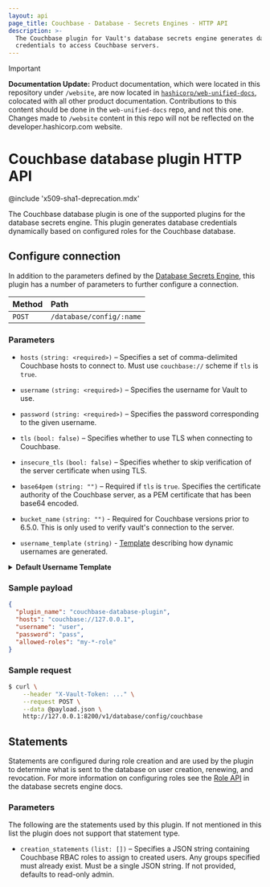 ```yaml
---
layout: api
page_title: Couchbase - Database - Secrets Engines - HTTP API
description: >-
  The Couchbase plugin for Vault's database secrets engine generates database
  credentials to access Couchbase servers.
---
```


> [!IMPORTANT]  
> **Documentation Update:** Product documentation, which were located in this repository under `/website`, are now located in [`hashicorp/web-unified-docs`](https://github.com/hashicorp/web-unified-docs), colocated with all other product documentation. Contributions to this content should be done in the `web-unified-docs` repo, and not this one. Changes made to `/website` content in this repo will not be reflected on the developer.hashicorp.com website.

# Couchbase database plugin HTTP API

@include 'x509-sha1-deprecation.mdx'

The Couchbase database plugin is one of the supported plugins for the database
secrets engine. This plugin generates database credentials dynamically based on
configured roles for the Couchbase database.

## Configure connection

In addition to the parameters defined by the [Database
Secrets Engine](/vault/api-docs/secret/databases#configure-connection), this plugin
has a number of parameters to further configure a connection.

| Method | Path                     |
| :----- | :----------------------- |
| `POST` | `/database/config/:name` |

### Parameters

- `hosts` `(string: <required>)` – Specifies a set of comma-delimited Couchbase
  hosts to connect to. Must use `couchbase://` scheme if `tls` is `true`.

- `username` `(string: <required>)` – Specifies the username for Vault to use.

- `password` `(string: <required>)` – Specifies the password corresponding to
  the given username.

- `tls` `(bool: false)` – Specifies whether to use TLS when connecting to
  Couchbase.

- `insecure_tls` `(bool: false)` – Specifies whether to skip verification of the
  server certificate when using TLS.

- `base64pem` `(string: "")` – Required if `tls` is `true`. Specifies the
  certificate authority of the Couchbase server, as a PEM certificate that has
  been base64 encoded.

- `bucket_name` `(string: "")` - Required for Couchbase versions prior to 6.5.0. This
  is only used to verify vault's connection to the server.

- `username_template` `(string)` - [Template](/vault/docs/concepts/username-templating) describing how
  dynamic usernames are generated.

<details>
<summary><b>Default Username Template</b></summary>

```
V_{{.DisplayName | uppercase | truncate 64}}_{{.RoleName | uppercase | truncate 64}}_{{random 20 | uppercase}}_{{unix_time}}
```

<details>
  <summary><b>Example Usernames:</b></summary>

| Example       |                                                      |
| ------------- | ---------------------------------------------------- |
| `DisplayName` | `token`                                              |
| `RoleName`    | `myrolename`                                         |
| Username      | `V_TOKEN_MYROLENAME_USZT1N4CYHAL4M0XTGX3_1614294836` |

| Example       |                                                                                |
| ------------- | ------------------------------------------------------------------------------ |
| `DisplayName` | `amuchlonger_dispname`                                                         |
| `RoleName`    | `role-name-with-dashes`                                                        |
| Username      | `V_AMUCHLONGER_DISPNAME_ROLE-NAME-WITH-DASHES_S0T9XB0JSAB9NQZ7YJ40_1614294836` |

</details>
</details>

### Sample payload

```json
{
  "plugin_name": "couchbase-database-plugin",
  "hosts": "couchbase://127.0.0.1",
  "username": "user",
  "password": "pass",
  "allowed-roles": "my-*-role"
}
```

### Sample request

```bash
$ curl \
    --header "X-Vault-Token: ..." \
    --request POST \
    --data @payload.json \
    http://127.0.0.1:8200/v1/database/config/couchbase
```

## Statements

Statements are configured during role creation and are used by the plugin to
determine what is sent to the database on user creation, renewing, and
revocation. For more information on configuring roles see the [Role
API](/vault/api-docs/secret/databases#create-role) in the database secrets engine docs.

### Parameters

The following are the statements used by this plugin. If not mentioned in this
list the plugin does not support that statement type.

- `creation_statements` `(list: [])` – Specifies a JSON string containing
  Couchbase RBAC roles to assign to created users. Any groups specified must
  already exist. Must be a single JSON string. If not provided, defaults to
  read-only admin.
